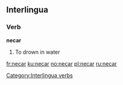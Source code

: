 ==Interlingua==

===Verb===
'''necar'''

# To drown in water

[[Category:Interlingua verbs]]

[[fr:necar]]
[[ku:necar]]
[[no:necar]]
[[pl:necar]]
[[ru:necar]]